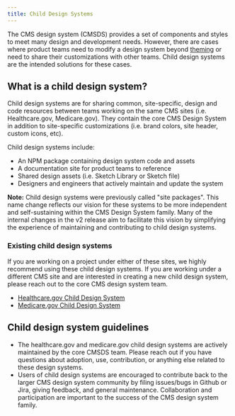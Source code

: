 ```yaml
---
title: Child Design Systems
---
```


The CMS design system (CMSDS) provides a set of components and styles to meet many design and development needs. However, there are cases where product teams need to modify a design system beyond [theming](/getting-started/theming/) or need to share their customizations with other teams. Child design systems are the intended solutions for these cases.

## What is a child design system?

Child design systems are for sharing common, site-specific, design and code resources between teams working on the same CMS sites (i.e. Healthcare.gov, Medicare.gov). They contain the core CMS Design System in addition to site-specific customizations (i.e. brand colors, site header, custom icons, etc).

Child design systems include:

- An NPM package containing design system code and assets
- A documentation site for product teams to reference
- Shared design assets (i.e. Sketch Library or Sketch file)
- Designers and engineers that actively maintain and update the system

**Note:** Child design systems were previously called "site packages". This name change reflects our vision for these systems to be more independent and self-sustaining within the CMS Design System family. Many of the internal changes in the v2 release aim to facilitate this vision by simplifying the experience of maintaining and contributing to child design systems.

### Existing child design systems

If you are working on a project under either of these sites, we highly recommend using these child design systems. If you are working under a different CMS site and are interested in creating a new child design system, please reach out to the core CMS design system team.

- [Healthcare.gov Child Design System](https://github.com/CMSgov/design-system/tree/master/packages/ds-healthcare-gov)
- [Medicare.gov Child Design System](https://github.com/CMSgov/design-system/tree/master/packages/ds-medicare-gov)

## Child design system guidelines

- The healthcare.gov and medicare.gov child design systems are actively maintained by the core CMSDS team. Please reach out if you have questions about adoption, use, contribution, or anything else related to these design systems.
- Users of child design systems are encouraged to contribute back to the larger CMS design system community by filing issues/bugs in Github or Jira, giving feedback, and general maintenance. Collaboration and participation are important to the success of the CMS design system family.
